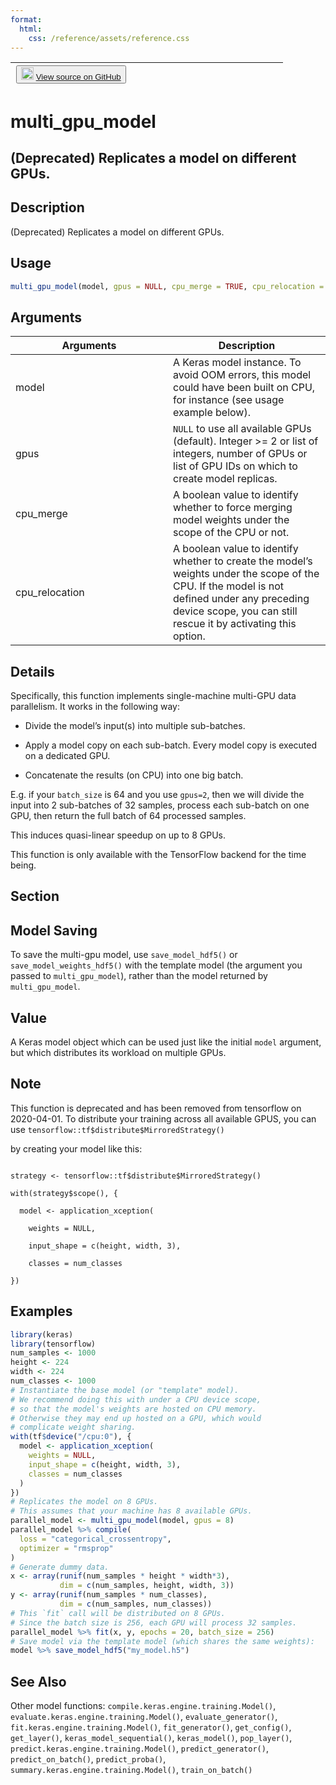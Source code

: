 ```yaml
---
format:
  html:
    css: /reference/assets/reference.css
---
```


| <button class="button"> ![](/reference/assets/GitHub-Mark-32px.png){width="20"} [View source on GitHub](https://github.com/rstudio/keras//blob/main/R/model.R#L252) </button> |
|:------------------------------:|:--------------------------------------:|

# multi_gpu_model

## (Deprecated) Replicates a model on different GPUs.

## Description
(Deprecated) Replicates a model on different GPUs. 


## Usage
```r
multi_gpu_model(model, gpus = NULL, cpu_merge = TRUE, cpu_relocation = FALSE) 
```

## Arguments
|Arguments|Description|
|---|---|
| model | A Keras model instance. To avoid OOM errors, this model could have been built on CPU, for instance (see usage example below). |
| gpus | `NULL` to use all available GPUs (default). Integer >= 2 or list of integers, number of GPUs or list of GPU IDs on which to create model replicas. |
| cpu_merge | A boolean value to identify whether to force merging model weights under the scope of the CPU or not. |
| cpu_relocation | A boolean value to identify whether to create the model's weights under the scope of the CPU. If the model is not defined under any preceding device scope, you can still rescue it by activating this option. |

## Details

Specifically, this function implements single-machine multi-GPU data parallelism. It works in the following way: 

- Divide the model's input(s) into multiple sub-batches. 

- Apply a model copy on each sub-batch. Every model copy is executed on a dedicated GPU. 

- Concatenate the results (on CPU) into one big batch. 

E.g. if your `batch_size` is 64 and you use `gpus=2`, then we will divide the input into 2 sub-batches of 32 samples, process each sub-batch on one GPU, then return the full batch of 64 processed samples. 

This induces quasi-linear speedup on up to 8 GPUs. 

This function is only available with the TensorFlow backend for the time being. 

## Section

## Model Saving

To save the multi-gpu model, use `save_model_hdf5()` or `save_model_weights_hdf5()` with the template model (the argument you passed to `multi_gpu_model`), rather than the model returned by `multi_gpu_model`. 

## Value
A Keras model object which can be used just like the initial `model` argument, but which distributes its workload on multiple GPUs. 

## Note

This function is deprecated and has been removed from tensorflow on 2020-04-01. To distribute your training across all available GPUS, you can use `tensorflow::tf$distribute$MirroredStrategy()`

by creating your model like this: 

```

strategy <- tensorflow::tf$distribute$MirroredStrategy() 

with(strategy$scope(), { 

  model <- application_xception( 

    weights = NULL, 

    input_shape = c(height, width, 3), 

    classes = num_classes 

}) 

```

## Examples
```r
library(keras) 
library(tensorflow) 
num_samples <- 1000 
height <- 224 
width <- 224 
num_classes <- 1000 
# Instantiate the base model (or "template" model). 
# We recommend doing this with under a CPU device scope, 
# so that the model's weights are hosted on CPU memory. 
# Otherwise they may end up hosted on a GPU, which would 
# complicate weight sharing. 
with(tf$device("/cpu:0"), { 
  model <- application_xception( 
    weights = NULL, 
    input_shape = c(height, width, 3), 
    classes = num_classes 
  ) 
}) 
# Replicates the model on 8 GPUs. 
# This assumes that your machine has 8 available GPUs. 
parallel_model <- multi_gpu_model(model, gpus = 8) 
parallel_model %>% compile( 
  loss = "categorical_crossentropy", 
  optimizer = "rmsprop" 
) 
# Generate dummy data. 
x <- array(runif(num_samples * height * width*3), 
           dim = c(num_samples, height, width, 3)) 
y <- array(runif(num_samples * num_classes), 
           dim = c(num_samples, num_classes)) 
# This `fit` call will be distributed on 8 GPUs. 
# Since the batch size is 256, each GPU will process 32 samples. 
parallel_model %>% fit(x, y, epochs = 20, batch_size = 256) 
# Save model via the template model (which shares the same weights): 
model %>% save_model_hdf5("my_model.h5") 
```

## See Also
Other model functions:  `compile.keras.engine.training.Model()`, `evaluate.keras.engine.training.Model()`, `evaluate_generator()`, `fit.keras.engine.training.Model()`, `fit_generator()`, `get_config()`, `get_layer()`, `keras_model_sequential()`, `keras_model()`, `pop_layer()`, `predict.keras.engine.training.Model()`, `predict_generator()`, `predict_on_batch()`, `predict_proba()`, `summary.keras.engine.training.Model()`, `train_on_batch()`

